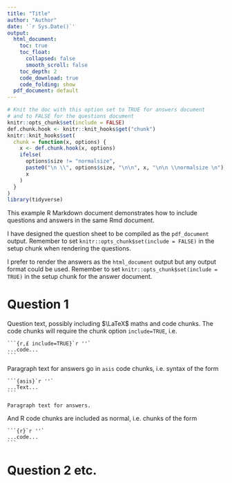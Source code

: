 ```yaml
---
title: "Title"
author: "Author"
date: '`r Sys.Date()`'
output:
  html_document:
    toc: true
    toc_float:
      collapsed: false
      smooth_scroll: false
    toc_depth: 2
    code_download: true
    code_folding: show
  pdf_document: default
---
```


```r
# Knit the doc with this option set to TRUE for answers document
# and to FALSE for the questions document
knitr::opts_chunk$set(include = FALSE) 
def.chunk.hook <- knitr::knit_hooks$get("chunk")
knitr::knit_hooks$set(
  chunk = function(x, options) {
    x <- def.chunk.hook(x, options)
    ifelse(
      options$size != "normalsize",
      paste0("\n \\", options$size, "\n\n", x, "\n\n \\normalsize \n"),
      x
    )
  }
)
library(tidyverse)
```

This example R Markdown document demonstrates how to include questions and answers in the same Rmd document.

I have designed the question sheet to be compiled as the `pdf_document` output. Remember to set `knitr::opts_chunk$set(include = FALSE)` in the setup chunk when rendering the questions.

I prefer to render the answers as the `html_document` output but any output format could be used. Remember to set `knitr::opts_chunk$set(include = TRUE)` in the setup chunk for the answer document.

# Question 1
Question text, possibly including $\LaTeX$ maths and code chunks. The code chunks will require the chunk option `include=TRUE`, i.e.

    ```{r,£ include=TRUE}`r ''`
    ...code...
    ```

Paragraph text for answers go in `asis` code chunks, i.e. syntax of the form

    ```{asis}`r ''`
    ...Text...
    ```

```asis
Paragraph text for answers.
```

And R code chunks are included as normal, i.e. chunks of the form

    ```{r}`r ''`
    ...code...
    ```

# Question 2 etc.
